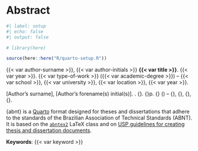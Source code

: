<!-- %:::% .common h1 begin %:::% -->
# Abstract {.unnumbered}
<!-- %:::% .common h1 end %:::% -->

```r
#| label: setup
#| echo: false
#| output: false

# library(here)

source(here::here("R/quarto-setup.R"))
```

{{< var author-surname >}}, {{< var author-initials >}} __{{< var title >}}__. {{< var year >}}. {{< var type-of-work >}} ({{< var academic-degree >}}) -- {{< var school >}}, {{< var university >}}, {{< var location >}}, {{< var year >}}.

::: {.content-visible when-format="pdf"}
<!-- %:::% vernacular-abstract reference begin %:::% -->
[Author's surname], [Author's forename(s) initial(s)]. \textbf{\imprimirtitulo}. {\imprimirdata}. {\thelastpage}p. {\imprimirtipotrabalho}  (\imprimirtituloacademico) -- {\imprimirescola}, {\imprimiruniversidade}, {\imprimirlocal}, {\imprimirdata}.
<!-- %:::% vernacular-abstract reference end %:::% -->
:::

<!-- %:::% vernacular-abstract body begin %:::% -->
{abnt} is a [Quarto](https://quarto.org) format designed for theses
and dissertations that adhere to the standards of the Brazilian Association of Technical Standards (ABNT). It is based on
the [`abntex2`](https://www.abntex.net.br/) LaTeX class and on [USP guidelines for creating thesis and dissertation
documents](https://teses.usp.br/index.php?option=com_content&view=article&id=52&Itemid=67&lang=en).
<!-- %:::% vernacular-abstract body end %:::% -->

__Keywords__: {{< var keyword >}}

::: {.content-visible when-format="pdf"}
<!-- %:::% vernacular-abstract keywords begin %:::% -->
\begin{tabular}{p{2.3cm} p{13.6cm}}
  \textbf{Keywords}: &  [Keyword 1]. [Keyword 2]. [Keyword 3].
\end{tabular}
<!-- %:::% vernacular-abstract keywords end %:::% -->
:::

